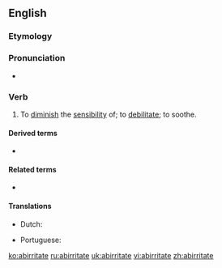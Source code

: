 ==English==

===Etymology===
{{prefix|ab|irritate|lang=en}}

===Pronunciation===
* {{a|US}} {{IPA|/æbˈɪɹ.ɪˌteɪt/|lang=en}}

===Verb===
{{en-verb|abirritat}}

# {{lb|en|transitive|medicine}} To [[diminish]] the [[sensibility]] of; to [[debilitate]]; to soothe.

====Derived terms====
{{der-top}}
* {{l|en|abirritation}}
{{der-mid}}
{{der-bottom}}

====Related terms====
{{rel-top}}
* {{l|en|abirritant}}
{{rel-mid}}
{{rel-bottom}}

====Translations====
{{trans-top|to diminish the sensibility of}}
* Dutch: {{t+|nl|verzachten}}
{{trans-mid}}
* Portuguese: {{t|pt|abirritar}}
{{trans-bottom}}

[[ko:abirritate]]
[[ru:abirritate]]
[[uk:abirritate]]
[[vi:abirritate]]
[[zh:abirritate]]